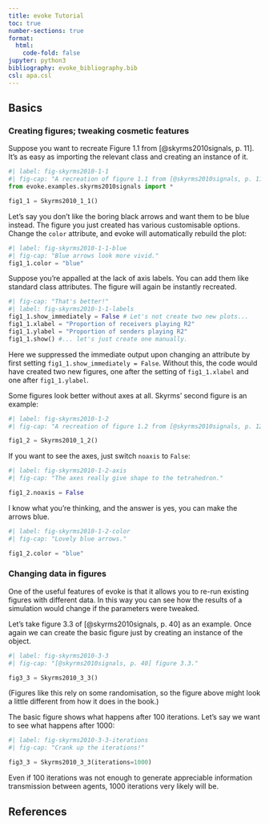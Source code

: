 ```yaml
---
title: evoke Tutorial
toc: true
number-sections: true
format:
  html:
    code-fold: false
jupyter: python3
bibliography: evoke_bibliography.bib
csl: apa.csl
---
```


## Basics

### Creating figures; tweaking cosmetic features

Suppose you want to recreate Figure 1.1 from [@skyrms2010signals, p. 11].
It's as easy as importing the relevant class and creating an instance of it.

```python
#| label: fig-skyrms2010-1-1
#| fig-cap: "A recreation of figure 1.1 from [@skyrms2010signals, p. 11]."
from evoke.examples.skyrms2010signals import *

fig1_1 = Skyrms2010_1_1()
```
Let's say you don't like the boring black arrows and want them to be blue instead.
The figure you just created has various customisable options.
Change the `color` attribute, and evoke will automatically rebuild the plot:

```python
#| label: fig-skyrms2010-1-1-blue
#| fig-cap: "Blue arrows look more vivid."
fig1_1.color = "blue"
```

Suppose you're appalled at the lack of axis labels.
You can add them like standard class attributes.
The figure will again be instantly recreated.

```python
#| fig-cap: "That's better!"
#| label: fig-skyrms2010-1-1-labels
fig1_1.show_immediately = False # Let's not create two new plots...
fig1_1.xlabel = "Proportion of receivers playing R2"
fig1_1.ylabel = "Proportion of senders playing R2"
fig1_1.show() #... let's just create one manually.
```

Here we suppressed the immediate output upon changing an attribute by first setting `fig1_1.show_immediately = False`.
Without this, the code would have created two new figures, one after the setting of `fig1_1.xlabel` and one after `fig1_1.ylabel`.

Some figures look better without axes at all.
Skyrms' second figure is an example:

```python
#| label: fig-skyrms2010-1-2
#| fig-cap: "A recreation of figure 1.2 from [@skyrms2010signals, p. 12]."

fig1_2 = Skyrms2010_1_2()
```

If you want to see the axes, just switch `noaxis` to `False`:

```python
#| label: fig-skyrms2010-1-2-axis
#| fig-cap: "The axes really give shape to the tetrahedron."

fig1_2.noaxis = False
```

I know what you're thinking, and the answer is yes, you can make the arrows blue.

```python
#| label: fig-skyrms2010-1-2-color
#| fig-cap: "Lovely blue arrows."

fig1_2.color = "blue"
```

### Changing data in figures

One of the useful features of evoke is that it allows you to re-run existing figures with different data.
In this way you can see how the results of a simulation would change if the parameters were tweaked.

Let's take figure 3.3 of [@skyrms2010signals, p. 40] as an example.
Once again we can create the basic figure just by creating an instance of the object.

```python
#| label: fig-skyrms2010-3-3
#| fig-cap: "[@skyrms2010signals, p. 40] figure 3.3."

fig3_3 = Skyrms2010_3_3()
```

(Figures like this rely on some randomisation, so the figure above might look a little different from how it does in the book.)

The basic figure shows what happens after 100 iterations.
Let's say we want to see what happens after 1000:

```python
#| label: fig-skyrms2010-3-3-iterations
#| fig-cap: "Crank up the iterations!"

fig3_3 = Skyrms2010_3_3(iterations=1000)
```
Even if 100 iterations was not enough to generate appreciable information transmission between agents, 1000 iterations very likely will be.


## References
